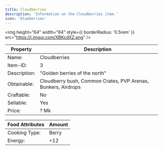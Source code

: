 ```yaml
---
title: Cloudberries
description: 'Information on the Cloudberries item.'
icon: 'blueberries'
---
```


<img
height="64"
width="64"
  style={{ borderRadius: '0.5rem' }}
  src="https://i.imgur.com/XBKcdXZ.png"
/>

| Property | Description |
| -------- | ----------- |
| Name: | Cloudberries |
| Item-ID: | 3 |
| Description: | "Golden berries of the north" |
| Obtainable: | Cloudberry bush, Common Crates, PVP Arenas, Bunkers, Airdrops |
| Craftable: | No |
| Sellable: | Yes |
| Price: | ? Mk |

| Food Attributes | Amount |
| --------------- | ------ |
| Cooking Type: | Berry |
| Energy: | +12 |